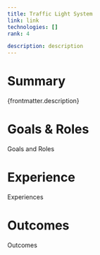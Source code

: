 ```yaml
---
title: Traffic Light System
link: link
technologies: []
rank: 4

description: description
---
```


# Summary

{frontmatter.description}

# Goals & Roles

Goals and Roles

# Experience

Experiences

# Outcomes

Outcomes
